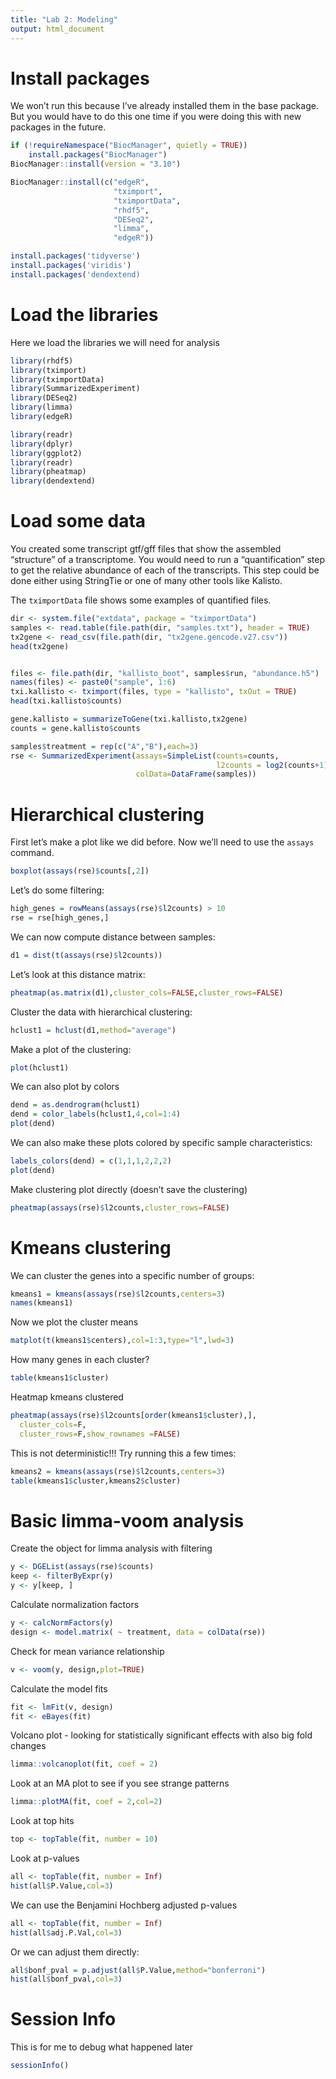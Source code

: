 ```yaml
---
title: "Lab 2: Modeling"
output: html_document
---
```


# Install packages

We won't run this because I've already installed them in the base package. But you would have to do this one time if you were doing this with new packages in the future. 


```r
if (!requireNamespace("BiocManager", quietly = TRUE))
    install.packages("BiocManager")
BiocManager::install(version = "3.10")

BiocManager::install(c("edgeR",
                       "tximport",
                       "tximportData",
                       "rhdf5",
                       "DESeq2",
                       "limma",
                       "edgeR"))

install.packages('tidyverse')
install.packages('viridis')
install.packages('dendextend)

```


# Load the libraries

Here we load the libraries we will need for analysis 

```r

library(rhdf5)
library(tximport)
library(tximportData)
library(SummarizedExperiment)
library(DESeq2)
library(limma)
library(edgeR)

library(readr)
library(dplyr)
library(ggplot2)
library(readr)
library(pheatmap)
library(dendextend)

```



# Load some data

You created some transcript gtf/gff files that show the assembled "structure" of a transcriptome. You would need to run a "quantification" step to get the relative abundance of each of the transcripts. This step could be done either using StringTie or one of many other tools like Kalisto. 

The `tximportData` file shows some examples of quantified files. 


```r
dir <- system.file("extdata", package = "tximportData")
samples <- read.table(file.path(dir, "samples.txt"), header = TRUE)
tx2gene <- read_csv(file.path(dir, "tx2gene.gencode.v27.csv"))
head(tx2gene)


files <- file.path(dir, "kallisto_boot", samples$run, "abundance.h5")
names(files) <- paste0("sample", 1:6)
txi.kallisto <- tximport(files, type = "kallisto", txOut = TRUE)
head(txi.kallisto$counts)

gene.kallisto = summarizeToGene(txi.kallisto,tx2gene)
counts = gene.kallisto$counts

samples$treatment = rep(c("A","B"),each=3)
rse <- SummarizedExperiment(assays=SimpleList(counts=counts,
                                              l2counts = log2(counts+1)),
                            colData=DataFrame(samples))
```

# Hierarchical clustering

First let's make a plot like we did before. Now we'll need to use the `assays` command. 

```r
boxplot(assays(rse)$counts[,2])
```

Let's do some filtering: 

```r
high_genes = rowMeans(assays(rse)$l2counts) > 10
rse = rse[high_genes,]
```

We can now compute distance between samples: 

```r
d1 = dist(t(assays(rse)$l2counts))
```

Let's look at this distance matrix: 

```r
pheatmap(as.matrix(d1),cluster_cols=FALSE,cluster_rows=FALSE)
```



Cluster the data with hierarchical clustering: 

```r
hclust1 = hclust(d1,method="average")
```

Make a plot of the clustering: 

```r
plot(hclust1)
```


We can also plot by colors

```r
dend = as.dendrogram(hclust1)
dend = color_labels(hclust1,4,col=1:4)
plot(dend)
```


We can also make these plots colored by specific sample characteristics: 



```r
labels_colors(dend) = c(1,1,1,2,2,2)
plot(dend)
```



Make clustering plot directly (doesn't save the clustering)

```r
pheatmap(assays(rse)$l2counts,cluster_rows=FALSE)
```

# Kmeans clustering

We can cluster the genes into a specific number of groups: 

```r
kmeans1 = kmeans(assays(rse)$l2counts,centers=3)
names(kmeans1)
```

Now we plot the cluster means
```r
matplot(t(kmeans1$centers),col=1:3,type="l",lwd=3)
```

How many genes in each cluster?

```r
table(kmeans1$cluster)
```


Heatmap kmeans clustered

```r
pheatmap(assays(rse)$l2counts[order(kmeans1$cluster),],
  cluster_cols=F,
  cluster_rows=F,show_rownames =FALSE)
```

This is not deterministic!!! Try running this a few times: 

```r
kmeans2 = kmeans(assays(rse)$l2counts,centers=3)
table(kmeans1$cluster,kmeans2$cluster)
```


# Basic limma-voom analysis

Create the object for limma analysis with filtering 

```r
y <- DGEList(assays(rse)$counts)
keep <- filterByExpr(y)
y <- y[keep, ]
```

Calculate normalization factors 
```r
y <- calcNormFactors(y)
design <- model.matrix( ~ treatment, data = colData(rse))
```

Check for mean variance relationship
```r
v <- voom(y, design,plot=TRUE)
```


Calculate the model fits

```r
fit <- lmFit(v, design)
fit <- eBayes(fit)
```


Volcano plot - looking for statistically significant effects with also big fold changes

```r
limma::volcanoplot(fit, coef = 2)
```

Look at an MA plot to see if you see strange patterns

```r
limma::plotMA(fit, coef = 2,col=2)
```


Look at top hits

```r
top <- topTable(fit, number = 10)
```

Look at p-values

```r
all <- topTable(fit, number = Inf)
hist(all$P.Value,col=3)
```

We can use the Benjamini Hochberg adjusted p-values

```r
all <- topTable(fit, number = Inf)
hist(all$adj.P.Val,col=3)
```

Or we can adjust them directly: 

```r
all$bonf_pval = p.adjust(all$P.Value,method="bonferroni")
hist(all$bonf_pval,col=3)
```


# Session Info


This is for me to debug what happened later

```r
sessionInfo()
```
